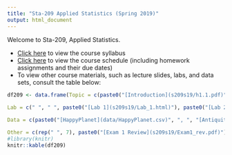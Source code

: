 ```yaml
---
title: "Sta-209 Applied Statistics (Spring 2019)"
output: html_document
---
```


Welcome to Sta-209, Applied Statistics. 

- [Click here](syllabus209s19.html) to view the course syllabus
- [Click here](schedule209s19.html) to view the course schedule (including homework assignments and their due dates)
- To view other course materials, such as lecture slides, labs, and data sets, consult the table below:

```r
df209 <- data.frame(Topic = c(paste0("[Introduction](s209s19/h1.1.pdf)"), paste0("[Populations and Samples](s209s19/h1.2.pdf)"), paste0("[Descriptive Statistics](s209s19/Lab_1.html)"), paste0("[Randomized Experiments](s209s19/h1.3.pdf)"),  paste0("[Correlation and Regression](s209s19/h2.5.pdf)"), paste0("[Sampling Distributions](s209s19/h3.1N.pdf)"), paste0("[Interval Estimation](s209s19/h3.2.pdf)"), "Bootstrapping", paste0("[Hypothesis Testing](s209s19/h4.1N.pdf)"), paste0("[Testing Errors and Power](s209s19/h.4.4.pdf)"), paste0("[Classical Inference (proportions)](s209s19/h5N.pdf)"), paste0("[Classical Inference (means)](s209s19/h6N.pdf)"), paste0("[Chi-Squared Tests](s209s19/h7.pdf)"), paste0("[Contingency Tables](s209s19/h7SN.pdf)")), 
                    
Lab = c(" ", " ", paste0("[Lab 1](s209s19/Lab_1.html)"), paste0("[Lab 2](s209s19/Lab_2.html)"), paste0("[Lab 3](s209s19/Lab_3.html)"), " ", " ", paste0("[Lab 4](s209s19/Lab_4.html)"),  paste0("[Lab 5](s209s19/Lab_5.html)"), " ", paste0("[Lab 6](s209s19/Lab_6.html)"), paste0("[Lab 7](s209s19/Lab_7.html)"), " ", paste0("[Lab 8](s209s19/Lab_8.html)")),

Data = c(paste0("[HappyPlanet](data/HappyPlanet.csv)", ", ", "[AntiquitiesAct](data/AntiquitiesAct.csv)"), " ", paste0("[ClassSurvey](data/ClassSurvey.csv)"), paste0("[DeathPenaltySentencing](data/DeathPenaltySentencing.csv)"),  paste0("[IowaCityHomes](data/IowaCityHomeSales.csv)", ", ", "[ElectionMargin](data/ElectionMargin.csv)"), " ", " ", paste0("[Small Colleges](data/CollegeData.csv)"), paste0("[Parking](data/Parking.csv)", ", ", "[HairEyeColor](data/HairEyeColor.csv)"), " ", paste0("[A/B Testing](data/ab_test.csv)"), paste0("[Lead IQ](data/LeadIQ.csv)", ", ", "[Wetsuits](data/Wetsuits.csv)"), " ", paste0("[Police Killings](data/PoliceKillings.csv)", ", ", "[Golden State Warriors](data/GSWarriors.csv)")), 

Other = c(rep(" ", 7), paste0("[Exam 1 Review](s209s19/Exam1_rev.pdf)"), paste0("[Final Project Assignment](s209s19/project209.html)"), " ", " ", " ", " ", " "))
#library(knitr)
knitr::kable(df209)
```